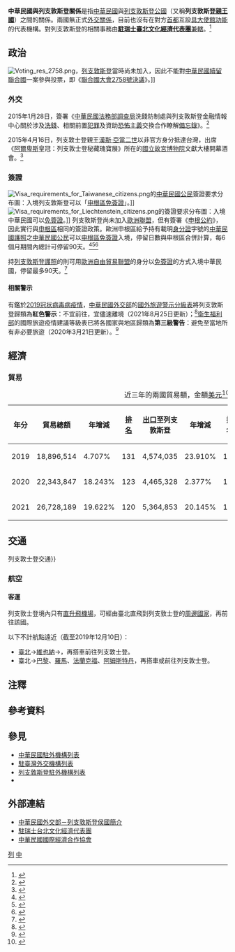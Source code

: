 {{noteTA
|G1=Medicine
|1=zh-hans:台; zh-hant:臺;
|2=zh-hans:申根协议; zh-hant:神根公約; zh-tw:申根公約;
|3=zh-hans:申根; zh-hant:神根; zh-tw:申根;
|4=zh-hans:德意志邦联; zh-hant:德意志邦聯; zh-tw:日耳曼邦聯;
}}

{{not|中列關係}}

{{Infobox Bilateral relations|中華民國與列支敦斯登|ROC|LIE|filetype=png}}

'''中華民國與列支敦斯登關係'''是指[[中華民國|中華民國]]與[[列支敦斯登公國|列支敦斯登公國]]（又稱'''列支敦斯登[[親王國|親王國]]'''）之間的關係。兩國無正式[[外交#外交上的承認|外交關係]]，目前也沒有在對方[[首都|首都]]互設[[實質大使館|具大使館功能]]的代表機構。對列支敦斯登的相關事務由'''[[駐瑞士臺北文化經濟代表團|駐瑞士臺北文化經濟代表團]]'''[[兼轄|兼轄]]。<ref>{{Cite web |url = https://www.boca.gov.tw/sp-foof-countrycp-03-154-17ab3-03-1.html |title = 駐館位置及聯絡方式 |publisher = [[中華民國外交部|中華民國外交部]] [[外交部領事事務局|領事事務局]] |access-date = 2017-12-19 |archive-date = 2017-12-22 |archive-url = https://web.archive.org/web/20171222053205/https://www.boca.gov.tw/sp-foof-countrycp-03-154-17ab3-03-1.html }}</ref>

==政治==
[[File:Voting_res_2758.png|thumb]]，[[列支敦斯登|列支敦斯登]]當時尚未加入，因此不能對[[中國與聯合國#代表權問題|中華民國續留聯合國]]一案參與投票，即《[[聯合國大會2758號決議|聯合國大會2758號決議]]》。]]
===外交===
{{see also|中華民國外交|{{link-en|列支敦斯登外交|Foreign relations of Liechtenstein}}}}
2015年1月28日，簽署《[[中華民國法務部調查局|中華民國法務部調查局]]洗錢防制處與列支敦斯登金融情報中心關於涉及[[洗錢|洗錢]]、相關前置[[犯罪|犯罪]]及資助[[恐怖主義|恐怖主義]]{{link-en|金融情報|Financial intelligence|金融情資}}交換合作瞭解[[備忘錄|備忘錄]]》。<ref>{{Cite web |url = https://no06.mofa.gov.tw/mofatreatys/Result.aspx?tysubject_c=&tysubject_e=&tysubject_o=&tycountry_c=%e5%88%97%e6%94%af%e6%95%a6%e6%96%af%e7%99%bb&tycountry_e=%e5%88%97%e6%94%af%e6%95%a6%e6%96%af%e7%99%bb&tyeffectivedate=&tyeffectivedateE=&tysigneddate=&tysigneddateE=&start=Y&tykeyword=&Order=Signing&tyclass= |title = 條約協定查詢系統 |publisher = 中華民國外交部}}</ref>

2015年4月16日，列支敦士登親王[[漢斯·亞當二世|漢斯·亞當二世]]以非官方身分抵達台灣，出席《[[阿爾卑斯山|阿爾卑斯]]皇冠：列支敦士登秘藏瑰寶展》所在的[[國立故宮博物院|國立故宮博物院]]文獻大樓開幕酒會。<ref>{{Cite web |url = http://udn.com/news/story/7013/842606-%E5%88%97%E6%94%AF%E6%95%A6%E5%A3%AB%E7%99%BB%E8%A6%AA%E7%8E%8B-%E4%BE%86%E5%8F%B0%E8%A7%A3%E5%AF%86%E5%AE%B6%E6%97%8F%E7%91%B0%E5%AF%B6 |author = 陳宛茜 |date = 2015年4月17日 |title = 列支敦士登親王 來台解密家族瑰寶 |publisher = 《[[聯合報|聯合報]]》 |accessdate = 2015年12月30日 |archive-date = 2016年1月31日 |archive-url = https://web.archive.org/web/20160131201823/http://udn.com/news/story/7013/842606-%E5%88%97%E6%94%AF%E6%95%A6%E5%A3%AB%E7%99%BB%E8%A6%AA%E7%8E%8B-%E4%BE%86%E5%8F%B0%E8%A7%A3%E5%AF%86%E5%AE%B6%E6%97%8F%E7%91%B0%E5%AF%B6 |dead-url = no }}</ref>

===簽證===
[[File:Visa_requirements_for_Taiwanese_citizens.png|thumb]]的[[中華民國國民|中華民國公民]]簽證要求分布圖：入境列支敦斯登可以「[[歐洲聯盟簽證政策|申根區免簽證]]」。]]
[[File:Visa_requirements_for_Liechtenstein_citizens.png|thumb]]的{{link-en|列支敦斯登人口|Demographics of Liechtenstein|列支敦斯登公民}}簽證要求分布圖：入境中華民國可以[[簽證#签证优惠待遇|免簽證]]。]]
{{see also|中華民國簽證政策|中華民國公民簽證要求}}
{{see also|歐洲聯盟簽證政策|{{link-en|列支敦斯登公民簽證要求|Visa requirements for Liechtenstein citizens}}}}
列支敦斯登尚未加入[[歐洲聯盟|歐洲聯盟]]，但有簽署《[[申根公約|申根公約]]》，因此實行與[[申根區|申根區]]相同的簽證政策。歐洲申根區給予持有載明[[中華民國國民身分證|身分證]]字號的[[中華民國護照|中華民國護照]]之[[中華民國國民|中華民國公民]]可以[[歐洲聯盟簽證政策|申根區免簽證]]入境，停留日數與申根區合併計算，每6個月期間內總計可停留90天。<ref>{{Cite web |url = https://www.boca.gov.tw/sp-foof-countrycp-03-154-17ab3-02-1.html |title = 簽證及入境須知 |publisher = 外交部領事事務局 |access-date = 2017-12-19 |archive-date = 2017-12-22 |archive-url = https://web.archive.org/web/20171222104903/https://www.boca.gov.tw/sp-foof-countrycp-03-154-17ab3-02-1.html }}</ref><ref>{{Cite web |url = https://www.mofa.gov.tw/News_toggle.aspx?n=87&sms=72&_CSN=71 |title = 歐盟免申根簽證常見問答集 |publisher = 中華民國外交部 |access-date = 2021-03-16 |archive-date = 2021-11-21 |archive-url = https://web.archive.org/web/20211121064133/https://www.mofa.gov.tw/News_toggle.aspx?n=87&sms=72&_CSN=71 }}</ref><ref>{{Cite web |url = https://www.mofa.gov.tw/FreeVisa.aspx?n=545&AreaSN=1 |title = 免簽證資訊 |publisher = 中華民國外交部 |access-date = 2021-03-16 |archive-date = 2021-05-23 |archive-url = https://web.archive.org/web/20210523194417/https://www.mofa.gov.tw/FreeVisa.aspx?n=545&AreaSN=1 }}</ref>

持[[列支敦斯登護照|列支敦斯登護照]]的{{link-en|列支敦斯登人口|Demographics of Liechtenstein|列支敦斯登公民}}則可用[[歐洲自由貿易聯盟|歐洲自由貿易聯盟]]的身分以[[簽證#签证优惠待遇|免簽證]]的方式入境中華民國，停留最多90天。<ref>{{Cite web|url =https://www.boca.gov.tw/cp-10-4485-149c7-1.html|title =外籍人士來臺免簽證適用國家名單|publisher =外交部領事事務局|access-date =2018-12-15|archive-date =2018-12-16|archive-url =https://web.archive.org/web/20181216031855/https://www.boca.gov.tw/cp-10-4485-149c7-1.html}}</ref>

====相關警示====
有鑑於[[2019冠状病毒病疫情|2019冠状病毒病疫情]]，[[中華民國外交部|中華民國外交部]]的[[國外旅遊警示分級表|國外旅遊警示分級表]]將列支敦斯登歸類為'''紅色警示'''：不宜前往，宜儘速離境（2021年8月25日更新）；<ref>{{Cite web |url = https://www.boca.gov.tw/sp-trwa-list-1.html |title = 國外旅遊警示分級表 |publisher = 外交部領事事務局 |access-date = 2022-02-01 |archive-date = 2020-02-08 |archive-url = https://web.archive.org/web/20200208022958/https://www.boca.gov.tw/sp-trwa-list-1.html }}</ref>[[中華民國衛生福利部|衛生福利部]]的國際旅遊疫情建議等級表已將各國家與地區歸類為'''第三級警告'''：避免至當地所有非必要旅遊（2020年3月21日更新）。<ref>{{Cite web |url = https://www.cdc.gov.tw/CountryEpidLevel/GetPrescription/644?uacid=429 |title = 國際旅遊疫情建議等級 |publisher = [[中華民國衛生福利部|中華民國衛生福利部]] |access-date = 2020-11-11 |archive-date = 2020-08-09 |archive-url = https://web.archive.org/web/20200809150011/https://www.cdc.gov.tw/CountryEpidLevel/GetPrescription/644?uacid=429 }}</ref>

==經濟==
{{see also|臺灣經濟|{{link-en|列支敦斯登經濟|Economy of Liechtenstein}}}}
===貿易===
{|class=wikitable
|+近三年的兩國貿易額，金額[[美元|美元]]<ref>{{Cite web |url = https://cuswebo.trade.gov.tw/ |title = 中華民國進出口貿易統計 |publisher = [[中華民國經濟部|中華民國經濟部]] [[經濟部國際貿易局|國際貿易局]] |access-date = 2021-05-19 |archive-date = 2016-03-09 |archive-url = https://web.archive.org/web/20160309193715/http://cus93.trade.gov.tw/FSCI/ }}</ref>
!年分!!貿易總額!!年增減!![[世界政區索引|排名]]!![[出口贸易|出口]]至列支敦斯登!!年增減!!排名!!自列支敦斯登[[进口贸易|進口]]!!年增減!!排名
|-
| 2019 || 18,896,514 || {{decrease}}4.707% || 131 || 4,574,035 || {{decrease}}23.910% || 151 || 14,322,479 || {{increase}}3.647% || 100
|-
| 2020 || 22,343,847 || {{increase}}18.243% || 123 || 4,465,328 || {{decrease}}2.377% || 146 || 17,878,519 || {{increase}}24.828% || 99
|-
| 2021 || 26,728,189 || {{increase}}19.622% || 120 || 5,364,853 || {{increase}}20.145% || 147 || 21,363,336 || {{increase}}19.492% || 102
|}

==交通==
{{see also|臺灣交通|列支敦士登#交通{{!}}列支敦士登交通}}
===航空===
<!-- 參考自中文、英文維基相關條目 -->
====客運====
列支敦士登境內只有[[直升飛機場|直升飛機場]]，可經由臺北直飛到列支敦士登的[[歐洲國家和地區列表|周邊國家]]，再前往該國。

以下不計航點遠近（截至2019年12月10日{{noteTag|有鑑於[[2019冠状病毒病疫情|2019冠状病毒病疫情]]影響，暫停更新。}}）：

*[[臺灣桃園國際機場|臺北]]→[[維也納國際機場|維也納]]→{{link-en|聖加侖－塔爾機場|St. Gallen–Altenrhein Airport|聖加侖}}，再搭車前往列支敦士登。
*臺北→[[戴高樂國際機場|巴黎]]、[[羅馬-菲烏米奇諾機場|羅馬]]、[[法蘭克福國際機場|法蘭克福]]、[[阿姆斯特丹史基浦機場|阿姆斯特丹]]，再搭車或{{link-en|瑞士機場列表|List of airports in Switzerland|轉機瑞士}}前往列支敦士登。

==注釋==
{{noteFoot}}

==參考資料==
{{reflist|2}}

==參見==
{{Portal box|國際關係|中華民國|列支敦斯登|歐洲|image2=Flag of the Republic of China.svg|image3=Flag of Liechtenstein.svg}}
*[[中華民國駐外機構列表|中華民國駐外機構列表]]
*[[駐臺灣外交機構列表|駐臺灣外交機構列表]]
*[[列支敦斯登駐外機構列表|列支敦斯登駐外機構列表]]
*{{link-en|駐列支敦斯登外交機構列表|List of diplomatic missions in Liechtenstein}}

==外部連結==
*[https://www.mofa.gov.tw/CountryInfo.aspx?CASN=1&n=164&sms=33&s=75 中華民國外交部－列支敦斯登侯國簡介]
*[http://www.taiwanembassy.org/CH/mp.asp?mp=156 駐瑞士台北文化經濟代表團]
*[http://www.cieca.org.tw/style/frame/m9/faq.asp?lang=1&customer_id=2998&content_set=color_1&name_id=151617&Directory_ID=3223 中華民國國際經濟合作協會]

{{中華民國外交}}
{{列支敦士登外交}}

[[Category:中華民國雙邊關係|列]]
[[Category:列支敦斯登雙邊關係|中]]